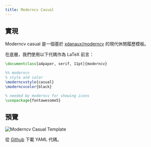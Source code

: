 ```yaml
---
title: Moderncv Casual
---
```


## 實現

Moderncv casual 是一個基於 [xdanaux/moderncv](https://github.com/xdanaux/moderncv) 的現代休閒履歷模板。

在底層，我們使用以下代碼作為 LaTeX 前言：

```latex lineNumbers
\documentclass[a4paper, serif, 11pt]{moderncv}

%% moderncv
% style and color
\moderncvstyle{casual}
\moderncvcolor{black}

% needed by moderncv for showing icons
\usepackage{fontawesome5}
```

## 預覽

![Moderncv Casual Template](/static/images/docs/layout/templates/moderncv-casual-template.png)

從 [Github](https://github.com/yamlresume/web/tree/main/content/docs/layout/templates/static/resources/moderncv-casual-template.yml) 下載 YAML 代碼。
